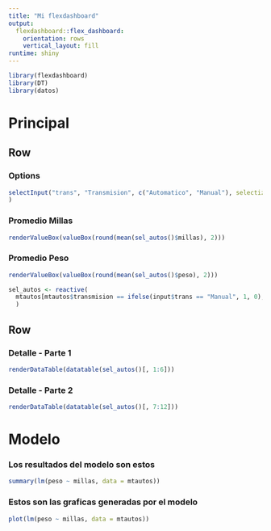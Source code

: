 ```yaml
---
title: "Mi flexdashboard"
output: 
  flexdashboard::flex_dashboard:
    orientation: rows
    vertical_layout: fill
runtime: shiny
---
```


```r
library(flexdashboard)
library(DT)
library(datos)
```

Principal
=======================================================================

Row 
-----------------------------------------------------------------------
### Options

```r
selectInput("trans", "Transmision", c("Automatico", "Manual"), selectize = FALSE
)
```

### Promedio Millas

```r
renderValueBox(valueBox(round(mean(sel_autos()$millas), 2)))
```

### Promedio Peso

```r
renderValueBox(valueBox(round(mean(sel_autos()$peso), 2)))
```

```r
sel_autos <- reactive(
  mtautos[mtautos$transmision == ifelse(input$trans == "Manual", 1, 0), ]
  )
```

Row {.tabset}
-----------------------------------------------------------------------

### Detalle - Parte 1

```r
renderDataTable(datatable(sel_autos()[, 1:6]))
```

### Detalle - Parte 2

```r
renderDataTable(datatable(sel_autos()[, 7:12]))
```

Modelo {.storyboard}
=======================================================================

### Los resultados del modelo son estos

```r
summary(lm(peso ~ millas, data = mtautos))
```

### Estos son las graficas generadas por el modelo

```r
plot(lm(peso ~ millas, data = mtautos))
```
